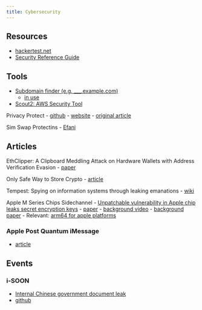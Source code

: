 ```yaml
--- 
title: Cybersecurity
---
```


## Resources

- [hackertest.net](http://www.hackertest.net/)
- [Security Reference Guide](https://s0cm0nkey.gitbook.io/s0cm0nkeys-security-reference-guide/blue-defense/device-hardening/windows-hardening-commands)

## Tools

- [Subdomain finder (e.g. ___.example.com)](https://www.geeksforgeeks.org/subfinder-tool-in-linux/)
    - [in use](https://twitter.com/hacker_/status/1575466236426670080?s=20&t=XaTcIuMck-s-sOQlsv_5sQ)
- [Scout2: AWS Security Tool](https://www.kitploit.com/2018/07/scout2-security-auditing-tool-for-aws.html?m=0)

Privacy Protect
- [github](https://github.com/therockstorm/privacy-protect)
- [website](https://www.privacyprotect.dev/)
- [original article](https://mprimi.github.io/portable-secret/)

Sim Swap Protectins
- [Efani](https://www.efani.com/how-it-works)

## Articles

EthClipper: A Clipboard Meddling Attack on Hardware Wallets with Address Verification Evasion
- [paper](https://arxiv.org/pdf/2108.14004.pdf)

Only Safe Way to Store Crypto
- [article](https://officercia.mirror.xyz/p1ieZdxQWH4yHCNOXNPHyT8So1cY0X_wMGKwdmavi7s)

Tempest: Spying on information systems through leaking emanations
- [wiki](https://en.wikipedia.org/wiki/Tempest_(codename))

Apple M Series Chips Sidechannel
- [Unpatchable vulnerability in Apple chip leaks secret encryption keys](https://arstechnica.com/security/2024/03/hackers-can-extract-secret-encryption-keys-from-apples-mac-chips/)
- [paper](https://gofetch.fail/files/gofetch.pdf)
- [background video](https://www.youtube.com/watch?v=ARuU2s63Yhs)
- [background paper](https://ieeexplore.ieee.org/document/9833570)
- Relevant: [arm64 for apple platforms](https://developer.apple.com/documentation/xcode/writing-arm64-code-for-apple-platforms#Enable-DIT-for-constant-time-cryptographic-operations)

### Apple Post Quantum iMessage

- [article](https://security.apple.com/blog/imessage-pq3/)

## Events

### i-SOON

- [Internal Chinese government document leak](https://x.com/BushidoToken/status/1759376010804392441?s=20)
- [github](https://github.com/I-S00N/I-S00N/)